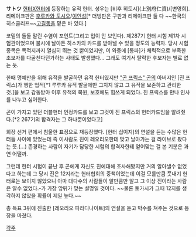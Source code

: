 '''サトツ'''
[[헌터X헌터]]에 등장하는 유적 헌터. 성우는 [비후 히토시](上別府仁資)/[변영희]. 리메이크판은 [[후루카와 토시오]]/[[이인성]][* 더빙판은 구판과 리메이크판 둘 다 ~~한국의 히스클리프~~[[고길동]]을 맡은 바 있다.]

코밑의 돌돌 말린 수염이 포인트(그리고 입이 안 보인다). 제287기 헌터 시험 제1차 시험관이었으며 불시에 날아든 히소카의 카드를 받아낼 수 있을 정도의 능력자. 당시 시험 종목은 목적지까지 열심히 뛰는 것 뿐이었지만, 이 와중에 [통파]가 체력적으로 부족한 초보자를 다굴친다던가하는 사태도 발생했다... 그래도 여기서 탈락한 후보자는 별로 없는 듯.

한때 명예만을 위해 유적을 발굴하던 유적 헌터였지만 [["곤 프릭스" 곤]]의 아버지인 [진 프릭스]가 행한 업적[*1 루루카 유적 발굴에만 그치지 않고 그 유적을 보존하고 관리한 것.]을 보고 감동받아 이후 유적의 복원, 보호에도 힘쓰게 되었다. 진 프릭스를 만나 인사를 나누고 싶어한다.

곤이 가지고 있던 더블헌터 인정카드를 보고 그것이 진 프릭스의 헌터카드임을 알려줬다.[*2 267기의 합격자는 그 하나뿐이었다고]

회장 선거 편에서 침울한 표정으로 재등장했다. [헌터 십이지]의 연설을 듣는 수많은 헌터들 사이에 있었는데 즉 이사람도 진이 레오리오한테 맞고 날아가는 걸 라이브로 봤다는 뜻.(…) 존경하는 사람이 자기가 담당한 시험의 합격자한테 얻어맞는 걸 본 기분은 과연 어떨까.

그런데 헌터 시험이 끝난 후 곤에게 자신도 진에대해 조사해봤지만 거의 알아낼수 없었다고 하는데 그 당시 진은 12지라는 헌터협회의 중책이었는데 이걸 모를만큼 풋내기 헌터로는 보이지 않았으니 아마 대다수의 사람들이 알만큼만 알고 그 이상 진이라는 사람은 알수 없었다.-가 가장 앞뒤가 맞는 설명일 것이다. ~~물론 토가시가 그때 12지를 생각하지 않았을 확률이 제일 높다.~~ 

총 득표 3위에 진출한 [레오리오 파라디나이트]의 연설을 듣고 박수를 쳐주는 것으로 등장을 마쳤다.

[[각주]]
